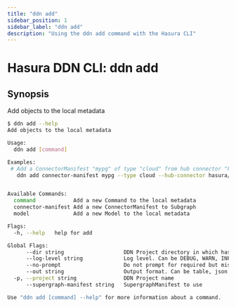 ```yaml
---
title: "ddn add"
sidebar_position: 1
sidebar_label: "ddn add"
description: "Using the ddn add command with the Hasura CLI"
---
```


# Hasura DDN CLI: ddn add

## Synopsis
Add objects to the local metadata

```bash
$ ddn add --help
Add objects to the local metadata

Usage:
  ddn add [command]

Examples:
 # Add a ConnectorManifest "mypg" of type "cloud" from hub connector "hasura/postgres"
   ddn add connector-manifest mypg --type cloud --hub-connector hasura/postgres


Available Commands:
  command            Add a new Command to the local metadata
  connector-manifest Add a new ConnectorManifest to Subgraph
  model              Add a new Model to the local metadata

Flags:
  -h, --help   help for add

Global Flags:
      --dir string                   DDN Project directory in which hasura.yaml is present (default ".")
      --log-level string             Log level. Can be DEBUG, WARN, INFO, ERROR, or FATAL. (default "INFO")
      --no-prompt                    Do not prompt for required but missing flags
      --out string                   Output format. Can be table, json or yaml. (default "table")
  -p, --project string               DDN Project name
      --supergraph-manifest string   SupergraphManifest to use

Use "ddn add [command] --help" for more information about a command.
```

